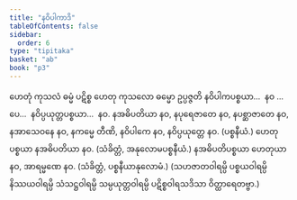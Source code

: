 ```yaml
---
title: "နဝိပါကာဒိ"
tableOfContents: false
sidebar:
  order: 6
type: "tipitaka"
basket: "ab"
book: "p3"
---
```



<DynamicBreadcrumb />

<Division number="10" book="p3" e="ch" v="39" p="197">

<Paragraph number="14" book="p3">
ဟေတုံ ကုသလံ ဓမ္မံ ပဋိစ္စ ဟေတု ကုသလော ဓမ္မော ဥပ္ပဇ္ဇတိ နဝိပါကပစ္စယာ…  နဝ …ပေ…  နဝိပ္ပယုတ္တပစ္စယာ…  နဝ.
</Paragraph>

</Division>
<Division number="11" book="p3" e="ch" v="39" p="197">

<Paragraph number="15" book="p3">
နအဓိပတိယာ နဝ, နပုရေဇာတေ နဝ, နပစ္ဆာဇာတေ နဝ, နအာသေဝနေ နဝ, နကမ္မေ တီဏိ, နဝိပါကေ နဝ, နဝိပ္ပယုတ္တေ နဝ. (ပစ္စနီယံ.)
</Paragraph>

<Paragraph number="16" book="p3">
ဟေတုပစ္စယာ နအဓိပတိယာ နဝ. (သံခိတ္တံ, အနုလောမပစ္စနီယံ.)
</Paragraph>

<Paragraph number="17" book="p3">
နအဓိပတိပစ္စယာ ဟေတုယာ နဝ, အာရမ္မဏေ နဝ. (သံခိတ္တံ, ပစ္စနီယာနုလောမံ.)
</Paragraph>

<Paragraph number="18" book="p3">
(သဟဇာတဝါရမ္ပိ ပစ္စယဝါရမ္ပိ နိဿယဝါရမ္ပိ သံသဋ္ဌဝါရမ္ပိ သမ္ပယုတ္တဝါရမ္ပိ ပဋိစ္စဝါရသဒိသာ ဝိတ္ထာရေတဗ္ဗာ.)
</Paragraph>
</Division>